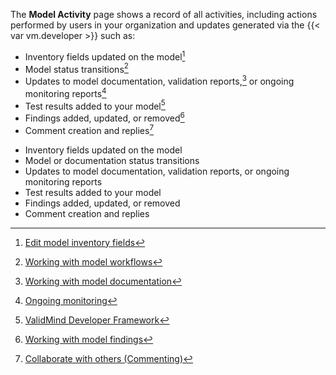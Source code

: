  The **Model Activity** page shows a record of all activities, including actions performed by users in your organization and updates generated via the {{< var vm.developer >}} such as:

:::: {.content-visible unless-format="revealjs"} 
- Inventory fields updated on the model^[[Edit model inventory fields](/guide/model-inventory/edit-model-inventory-fields.qmd)]
- Model status transitions^[[Working with model workflows](/guide/model-workflows/working-with-model-workflows.qmd)]
- Updates to model documentation, validation reports,^[[Working with model documentation](working-with-model-documentation.qmd)] or ongoing monitoring reports^[[Ongoing monitoring](/guide/monitoring/ongoing-monitoring.qmd)]
- Test results added to your model^[[ValidMind Developer Framework](/developer/get-started-developer-framework.qmd)]
- Findings added, updated, or removed^[[Working with model findings](/guide/model-validation/working-with-model-findings.qmd)]
- Comment creation and replies^[[Collaborate with others (Commenting)](/guide/model-documentation/collaborate-with-others.qmd#commenting)]

::::

:::: {.content-hidden unless-format="revealjs"}
- Inventory fields updated on the model
- Model or documentation status transitions
- Updates to model documentation, validation reports, or ongoing monitoring reports
- Test results added to your model
- Findings added, updated, or removed
- Comment creation and replies

::::